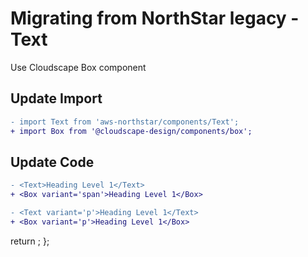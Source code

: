 
<Meta title="Migration/Text" />

# Migrating from NorthStar legacy - Text

Use <Link href='https://cloudscape.design/components/box' target='_blank' external>Cloudscape Box component</Link>

## Update Import

```diff
- import Text from 'aws-northstar/components/Text';
+ import Box from '@cloudscape-design/components/box';
```

## Update Code

```diff
- <Text>Heading Level 1</Text>
+ <Box variant='span'>Heading Level 1</Box>
```

```diff
- <Text variant='p'>Heading Level 1</Text>
+ <Box variant='p'>Heading Level 1</Box>
```

  return <SyntaxHighlighter/>;
};